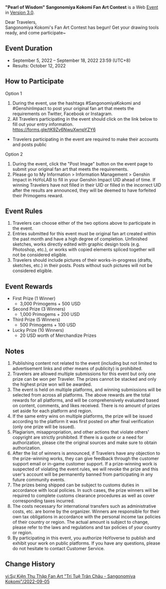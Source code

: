 {{Event
|name              = "Pearl of Wisdom" Sangonomiya Kokomi Fan Art Contest 2022-09-05
|image             = Pearl of Wisdom Sangonomiya Kokomi Fan Art Contest 2022-09-05.png
|type              = Web
|type2             = Submission
|time_known        = yes
|time_start        = 2022-09-05 12:00:00
|time_start_offset = GMT+8
|time_end          = 2022-09-18 23:59:59
|time_end_offset   = GMT+8
|link              = https://www.hoyolab.com/contribution/178
}}
'''"Pearl of Wisdom" Sangonomiya Kokomi Fan Art Contest''' is a Web [[Event]] in [[Version 3.0]].

Dear Travelers,<br />
Sangonomiya Kokomi's Fan Art Contest has begun! Get your drawing tools ready, and come participate~

==Event Duration==
* September 5, 2022 – September 18, 2022 23:59 (UTC+8)
* Results: October 12, 2022

==How to Participate==
;Option 1
# During the event, use the hashtags #SangonomiyaKokomi and #GenshinImpact to post your original fan art that meets the requirements on Twitter, Facebook or Instagram.
# All Travelers participating in the event should click on the link below to fill out your entry information.<br />https://forms.gle/tK9Zv6NwuXwnpYZY6
* Travelers participating in the event are required to make their accounts and posts public

;Option 2
# During the event, click the "Post Image" button on the event page to submit your original fan art that meets the requirements.
# Please go to My Information > Information Management > Genshin Impact in HoYoLAB to fill in your Genshin Impact UID ahead of time. If winning Travelers have not filled in their UID or filled in the incorrect UID after the results are announced, they will be deemed to have forfeited their Primogems reward.

==Event Rules==
# Travelers can choose either of the two options above to participate in the event.
# Entries submitted for this event must be original fan art created within the past month and have a high degree of completion. Unfinished sketches, works directly edited with graphic design tools (e.g. Photoshop, etc.), or works with copied elements spliced together will not be considered eligible.
# Travelers should include pictures of their works-in-progress (drafts, sketches, etc.) in their posts. Posts without such pictures will not be considered eligible.

==Event Rewards==
* First Prize (1 Winner)
** 3,000 Primogems + 500 USD
* Second Prize (3 Winners)
** 1,000 Primogems + 200 USD
* Third Prize (5 Winners)
** 500 Primogems + 100 USD
* Lucky Prize (10 Winners)
** 20 USD worth of Merchandize Prizes

==Notes==
# Publishing content not related to the event (including but not limited to advertisement links and other means of publicity) is prohibited.
# Travelers are allowed multiple submissions for this event but only one prize can be won per Traveler. The prizes cannot be stacked and only the highest prize won will be awarded.
# The event is held on multiple platforms, and winning submissions will be selected from across all platforms. The above rewards are the total rewards for all platforms, and will be comprehensively evaluated based on content, comments, and likes received. There is no amount of prizes set aside for each platform and region.
# If the same entry wins on multiple platforms, the prize will be issued according to the platform it was first posted on after final verification (only one prize will be issued).
# Plagiarism, misappropriation, and other actions that violate others' copyright are strictly prohibited. If there is a quote or a need for authorization, please cite the original sources and make sure to obtain authorization.
# After the list of winners is announced, if Travelers have any objection to the prize-winning works, they can give feedback through the customer support email or in-game customer support. If a prize-winning work is suspected of violating the event rules, we will revoke the prize and this user's account will be permanently banned from participating in any future community events.
# The prizes being shipped can be subject to customs duties in accordance with local policies. In such cases, the prize winners will be required to complete customs clearance procedures as well as cover corresponding taxes incurred.
# The costs necessary for international transfers such as administrative costs, etc. are borne by the organizer. Winners are responsible for their own tax obligations in accordance with the personal income tax policies of their country or region. The actual amount is subject to change, please refer to the laws and regulations and tax policies of your country or region.
# By participating in this event, you authorize HoYoverse to publish and exhibit your work on public platforms. If you have any questions, please do not hesitate to contact Customer Service.

==Change History==
{{Change History|3.0}}

[[vi:Sự Kiện Thu Thập Fan Art "Trí Tuệ Trân Châu - Sangonomiya Kokomi"/2022-09-05]]
